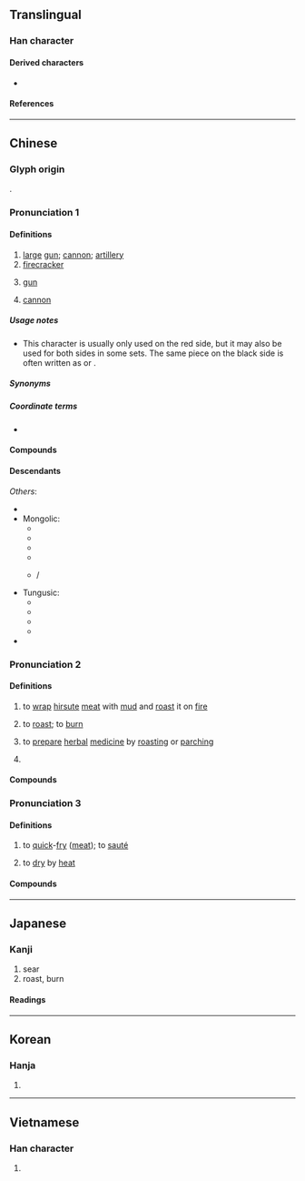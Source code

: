{{also|砲}}
{{character info}}
==Translingual==

===Han character===
{{Han char|rn=86|rad=火|as=05|sn=9|four=97812|canj=FPRU|ids=⿰火包}}

====Derived characters====
* {{l|mul|[[𪺃]], [[𬋗]], [[𬋚]]}}

====References====
{{Han ref|kx=0668.250|dkj=18954|dj=1078.010|hdz=32196.120|uh=70AE}}

----

==Chinese==
{{zh-forms|t2=砲|note=砲 – “cannon; firecracker”}}

===Glyph origin===
{{Han etyl}}
{{Han compound|火|包|ls=psc|c1=s|c2=p}}.

===Pronunciation 1===
{{zh-pron
|m=pào
|m-s=pao4
|dg=по3
|c=paau3
|h=pfs=
|md=páu
|mn=phàu/ml:phâu
|w=2phau
|mc=2
|oc=n,1
|ma=y
|cat=n
}}

====Definitions====
{{zh-hanzi}}

# [[large]] [[gun]]; [[cannon]]; [[artillery]]
# [[firecracker]]
# {{lb|zh|Cantonese|colloquial}} [[gun]] {{zh-mw|支|條}}
# {{lb|zh|Chinese chess}} [[cannon]]

=====Usage notes=====
* {{sense|Chinese chess}} This character is usually only used on the red side, but it may also be used for both sides in some sets. The same piece on the black side is often written as {{zh-l|*砲}} or {{zh-l|*包}}.

=====Synonyms=====
{{zh-dial|槍}}

=====Coordinate terms=====
* {{list:Chinese chess pieces/zh}}

====Compounds====
{{zh-der|加農炮|大炮|快炮|信炮|平射炮|一炮而紅|小鋼炮|反坦克炮|亂放炮|吹大炮|午炮|啞炮|打炮戲|窩裡發炮|攻炮城|炮位|曲射炮|打頭炮|放響炮|炮竹紅|榴彈炮|炮眼|炮兵學校|打隔山炮|炮彈|摔炮|禮炮|榴炮|打炮|炮臺|放空炮|窩裡炮|步兵炮|盒子炮|沖天炮|炮銃|炮車|炮目線|炮壘|炮火連天|炮兵|當頭炮|炮操|機關炮|炮銅|炮轟|炮身|炮衣|炮艦|炮艇|炮竹|炮灰|炮火|炮打燈兒|炮子兒|炮塔|炮口|炮仗|火炮|火箭炮|炮手|炮擊|炮樓|排炮|炮門|放冷炮|炮筒子|放鞭炮|放花炮|放炮|炮戰|車大炮|鳴炮|迫擊炮|糖衣炮彈|艦炮|船堅炮利|重炮手|第一炮|起身炮|鞭炮|連珠炮|馬後炮|花炮|風雷火炮|高射炮|鹽水蜂炮|開炮|霹靂炮|開頭炮|金門炮戰|重炮|軌道炮|蜂炮|嘴炮}}

====Descendants====
{{CJKV||ほう|포|pháo}}
''Others'':
* {{desc|bor=1|tyv|боо}}
* Mongolic:
** {{desc|bor=1|bua|буу}}
** {{desc|bor=1|dta|pau}}
** {{desc|bor=1|sce|pao}}
** {{desc|bor=1|xal|бу}}
** {{desc|bor=1|mn|ᠪᠤᠤ}} / {{l|mn|буу}}
* Tungusic:
** {{desc|bor=1|mnc|ᡦᠣᠣ}}
** {{desc|bor=1|gld|пао}}
** {{desc|bor=1|oaa|пау}}
** {{desc|bor=1|ulc|пау}}
* {{desc|bor=1|niv|пʼау}}

===Pronunciation 2===
{{zh-pron
|m=páo
|c=paau4
|h=pfs=
|md=
|mn=
|w=3bau
|dial=n
|mc=1
|oc=n,2
|ma=y
|cat=v,n
}}

====Definitions====
{{zh-hanzi}}

# {{lb|zh|historical}} to [[wrap]] [[hirsute]] [[meat]] with [[mud]] and [[roast]] it on [[fire]]
# {{lb|zh|by extension}} to [[roast]]; to [[burn]]
# {{lb|zh|TCM}} to [[prepare]] [[herbal]] [[medicine]] by [[roast]]ing or [[parch]]ing
# {{zh-alt-form|庖|[[chef]]}}

====Compounds====
{{zh-der|fold=1|依法炮製|如法炮製|炮燥|烹炮|炮煉|炮格|炮製|炮龍烹鳳|烹龍炮鳳|炮烙之刑|炮烙|炮鳳烹龍|炮鳳煮龍}}

===Pronunciation 3===
{{zh-pron
|m=bāo
|c=baau3,baau1
|h=pfs=
|md=
|mn=
|w=
|dial=n
|ma=Zh-bāo.oga
|cat=v
}}

====Definitions====
{{zh-hanzi}}

# {{lb|zh|cooking}} to [[quick]]-[[fry]] ([[meat]]); to [[sauté]]
# to [[dry]] by [[heat]]

====Compounds====
{{zh-der|fold=1|炮羊肚}}

{{zh-cat|Elementary}}

----

==Japanese==

===Kanji===
{{ja-kanji|grade=|rs=火05}}

# sear
# roast, burn

====Readings====
{{ja-readings
|goon=ひょう<へう, びょう<べう
|kanon=ほう<はう
|kun=あぶ-る
}}

----

==Korean==

===Hanja===
{{ko-hanja|hangeul=포}}

# {{rfdef|ko|sort=火05}}

----

==Vietnamese==

===Han character===
{{vi-readings|reading=pháo, than, bác, bào|rs=火05}}

# {{rfdef|vi|sort=火05}}